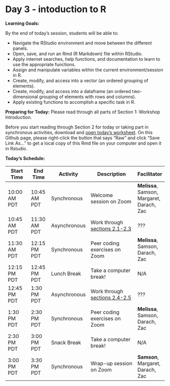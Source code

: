 # Day 3 - intoduction to R

**Learning Goals:**

By the end of today's session, students will be able to: 

* Navigate the RStudio environment and move between the different panels.
* Open, save, and run an Rmd (R Markdown) file within RStudio.
* Apply internet searches, help functions, and documentation to learn to use the appropriate functions. 
* Assign and manipulate variables within the current environment/session in R.
* Create, modify, and access into a vector (an ordered grouping of elements).
* Create, modify, and access into a dataframe (an ordered two-dimensional grouping of elements with rows and columns).
* Apply existing functions to accomplish a specific task in R. 

**Preparing for Today:**
Please read through all parts of Section 1: Workshop Introduction.

Before you start reading through Section 2 for today or taking part in synchronous activities, download and [open today's worksheet](https://github.com/darachm/dll-r/blob/main/worksheets/dll-r_Day3_Lab.Rmd). On this Github page, please right-click the button that says "Raw" and click "Save Link As..." to get a local copy of this Rmd file on your computer and open it in Rstudio.

**Today's Schedule:**

|   Start Time  |   End Time  |   Activity    |          Description          |   Facilitator   |
| ------------- | ----------- | ------------- | ----------------------------- | --------------- |
| 10:00 AM PDT  | 10:45 AM PDT| Synchronous   | Welcome session on Zoom       | **Melissa**, Samson, Margaret, Darach, Zac  |
| 10:45 AM PDT  | 11:30 AM PDT| Asynchronous  | Work through [sections 2.1-2.3](https://darachm.github.io/dll-r/navigating-rstudio.html) | ??? |
| 11:30 AM PDT  | 12:15 PM PDT| Synchronous   | Peer coding exercises on Zoom | **Melissa**, Samson, Darach, Zac  |
| 12:15 PM PDT  | 12:45 PM PDT| Lunch Break   | Take a computer break!        |       N/A       |
| 12:45 PM PDT  | 1:30 PM PDT | Asynchronous  | Work through [sections 2.4-2.5](https://darachm.github.io/dll-r/working-with-vectors.html) | ??? |
| 1:30 PM PDT   | 2:30 PM PDT | Synchronous   | Peer coding exercises on Zoom | **Melissa**, Samson, Darach, Zac  |
| 2:30 PM PDT   | 3:00 PM PDT | Snack Break   | Take a computer break!        |       N/A       |
| 3:00 PM PDT   | 3:30 PM PDT | Synchronous   | Wrap-up session on Zoom       |   **Samson**, Margaret, Darach, Zac   |
